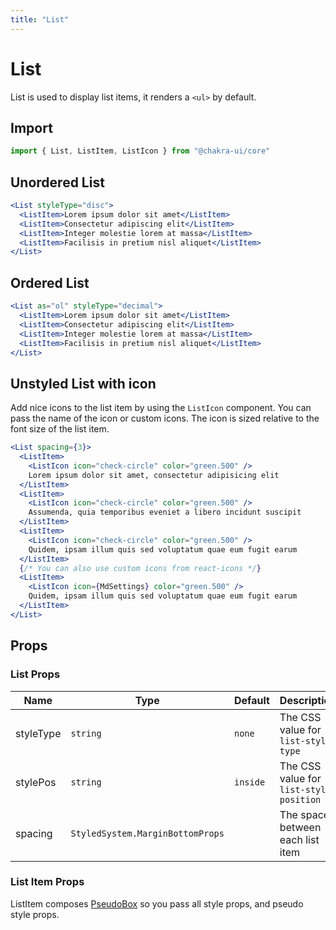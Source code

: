```yaml
---
title: "List"
---
```


# List

List is used to display list items, it renders a `<ul>` by default.

## Import

```js
import { List, ListItem, ListIcon } from "@chakra-ui/core"
```

## Unordered List

```jsx
<List styleType="disc">
  <ListItem>Lorem ipsum dolor sit amet</ListItem>
  <ListItem>Consectetur adipiscing elit</ListItem>
  <ListItem>Integer molestie lorem at massa</ListItem>
  <ListItem>Facilisis in pretium nisl aliquet</ListItem>
</List>
```

## Ordered List

```jsx
<List as="ol" styleType="decimal">
  <ListItem>Lorem ipsum dolor sit amet</ListItem>
  <ListItem>Consectetur adipiscing elit</ListItem>
  <ListItem>Integer molestie lorem at massa</ListItem>
  <ListItem>Facilisis in pretium nisl aliquet</ListItem>
</List>
```

## Unstyled List with icon

Add nice icons to the list item by using the `ListIcon` component. You can pass
the name of the icon or custom icons. The icon is sized relative to the font
size of the list item.

```jsx
<List spacing={3}>
  <ListItem>
    <ListIcon icon="check-circle" color="green.500" />
    Lorem ipsum dolor sit amet, consectetur adipisicing elit
  </ListItem>
  <ListItem>
    <ListIcon icon="check-circle" color="green.500" />
    Assumenda, quia temporibus eveniet a libero incidunt suscipit
  </ListItem>
  <ListItem>
    <ListIcon icon="check-circle" color="green.500" />
    Quidem, ipsam illum quis sed voluptatum quae eum fugit earum
  </ListItem>
  {/* You can also use custom icons from react-icons */}
  <ListItem>
    <ListIcon icon={MdSettings} color="green.500" />
    Quidem, ipsam illum quis sed voluptatum quae eum fugit earum
  </ListItem>
</List>
```

## Props

### List Props

| Name      | Type                             | Default  | Description                             |
| --------- | -------------------------------- | -------- | --------------------------------------- |
| styleType | `string`                         | `none`   | The CSS value for `list-style-type`     |
| stylePos  | `string`                         | `inside` | The CSS value for `list-style-position` |
| spacing   | `StyledSystem.MarginBottomProps` |          | The space between each list item        |

### List Item Props

ListItem composes [PseudoBox](/pseudobox) so you pass all style props, and
pseudo style props.
